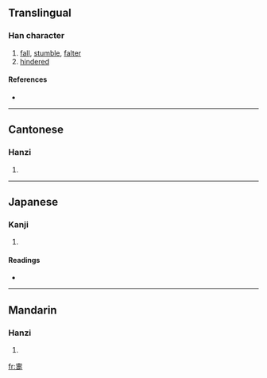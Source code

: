 ==Translingual==

===Han character===
{{Han char|rn=103|rad=疋|as=09|sn=14|four=4080<sub>1</sub>|canj=十月田弓人 (JBWNO)}}

# [[fall]], [[stumble]], [[falter]]
# [[hindered]]

====References====
* {{Han ref|kx=0768.020|dkj=22006|dj=1178.070|hdz=42751.030|uh=7590|ud=30096|bh=E2D9|bd=58073}}

----

==Cantonese==

===Hanzi===
{{yue-hanzi|jyut=|y=ji3}}

# {{defn|Cantonese}}

----

==Japanese==

===Kanji===
{{ja-kanji|grade=|rs=疋09}}

# {{defn|Japanese}}

====Readings====
* {{ja-readings|on=[[ち]] (chi), [[し]] (shi), [[てい]] (tei), [[たい]] (tai)|kun=[[つまずく]] (tsumazuku)|nanori=}}

----

==Mandarin==

===Hanzi===
{{cmn-hanzi|pin=[[dì]] ([[di4]]), [[zhì]] ([[zhi4]])|wg=ti<sup>4</sup>, chih<sup>4</sup>}}

# {{defn|Mandarin}}

[[fr:疐]]